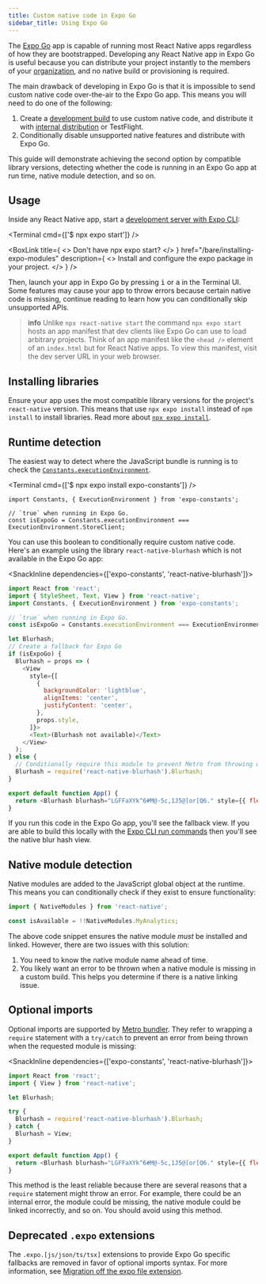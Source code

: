 ```yaml
---
title: Custom native code in Expo Go
sidebar_title: Using Expo Go
---
```



The [Expo Go][expo-go] app is capable of running most React Native apps regardless of how they are bootstrapped. Developing any React Native app in Expo Go is useful because you can distribute your project instantly to the members of your [organization](/accounts/account-types/#organizations), and no native build or provisioning is required.

The main drawback of developing in Expo Go is that it is impossible to send custom native code over-the-air to the Expo Go app. This means you will need to do one of the following:

1. Create a [development build](/development/introduction) to use custom native code, and distribute it with [internal distribution](/build/internal-distribution) or TestFlight.
2. Conditionally disable unsupported native features and distribute with Expo Go.

This guide will demonstrate achieving the second option by compatible library versions, detecting whether the code is running in an Expo Go app at run time, native module detection, and so on.

## Usage

Inside any React Native app, start a [development server with Expo CLI](/workflow/expo-cli#develop):

<Terminal cmd={['$ npx expo start']} />

<BoxLink
  title={
    <>
      Don't have <InlineCode>npx expo start</InlineCode>?
    </>
  }
  href="/bare/installing-expo-modules"
  description={
    <>
      Install and configure the <InlineCode>expo</InlineCode> package in your project.
    </>
  }
/>

Then, launch your app in Expo Go by pressing <kbd>i</kbd> or <kbd>a</kbd> in the Terminal UI. Some features may cause your app to throw errors because certain native code is missing, continue reading to learn how you can conditionally skip unsupported APIs.

> **info** Unlike `npx react-native start` the command `npx expo start` hosts an app manifest that dev clients like Expo Go can use to load arbitrary projects. Think of an app manifest like the `<head />` element of an `index.html` but for React Native apps. To view this manifest, visit the dev server URL in your web browser.

## Installing libraries

Ensure your app uses the most compatible library versions for the project's `react-native` version. This means that use `npx expo install` instead of `npm install` to install libraries. Read more about [`npx expo install`](/workflow/expo-cli#install).

## Runtime detection

The easiest way to detect where the JavaScript bundle is running is to check the [`Constants.executionEnvironment`](/versions/latest/sdk/constants/#nativeconstants--properties).

<Terminal cmd={['$ npx expo install expo-constants']} />

```tsx
import Constants, { ExecutionEnvironment } from 'expo-constants';

// `true` when running in Expo Go.
const isExpoGo = Constants.executionEnvironment === ExecutionEnvironment.StoreClient;
```

You can use this boolean to conditionally require custom native code. Here's an example using the library `react-native-blurhash` which is not available in the Expo Go app:

<SnackInline dependencies={['expo-constants', 'react-native-blurhash']}>

```js
import React from 'react';
import { StyleSheet, Text, View } from 'react-native';
import Constants, { ExecutionEnvironment } from 'expo-constants';

// `true` when running in Expo Go.
const isExpoGo = Constants.executionEnvironment === ExecutionEnvironment.StoreClient;

let Blurhash;
// Create a fallback for Expo Go
if (isExpoGo) {
  Blurhash = props => (
    <View
      style={[
        {
          backgroundColor: 'lightblue',
          alignItems: 'center',
          justifyContent: 'center',
        },
        props.style,
      ]}>
      <Text>(Blurhash not available)</Text>
    </View>
  );
} else {
  // Conditionally require this module to prevent Metro from throwing warnings.
  Blurhash = require('react-native-blurhash').Blurhash;
}

export default function App() {
  return <Blurhash blurhash="LGFFaXYk^6#M@-5c,1J5@[or[Q6." style={{ flex: 1 }} />;
}
```

</SnackInline>

If you run this code in the Expo Go app, you'll see the fallback view. If you are able to build this locally with the [Expo CLI run commands](/workflow/expo-cli#compiling) then you'll see the native blur hash view.

## Native module detection

Native modules are added to the JavaScript global object at the runtime. This means you can conditionally check if they exist to ensure functionality:

```js
import { NativeModules } from 'react-native';

const isAvailable = !!NativeModules.MyAnalytics;
```

The above code snippet ensures the native module _must_ be installed and linked. However, there are two issues with this solution:

1. You need to know the native module name ahead of time.
2. You likely want an error to be thrown when a native module is missing in a custom build. This helps you determine if there is a native linking issue.

## Optional imports

Optional imports are supported by [Metro bundler](/guides/customizing-metro). They refer to wrapping a `require` statement with a `try/catch` to prevent an error from being thrown when the requested module is missing:

<SnackInline dependencies={['expo-constants', 'react-native-blurhash']}>

```js
import React from 'react';
import { View } from 'react-native';

let Blurhash;

try {
  Blurhash = require('react-native-blurhash').Blurhash;
} catch {
  Blurhash = View;
}

export default function App() {
  return <Blurhash blurhash="LGFFaXYk^6#M@-5c,1J5@[or[Q6." style={{ flex: 1 }} />;
}
```

</SnackInline>

This method is the least reliable because there are several reasons that a `require` statement might throw an error. For example, there could be an internal error, the module could be missing, the native module could be linked incorrectly, and so on. You should avoid using this method.

## Deprecated `.expo` extensions

The `.expo.[js/json/ts/tsx]` extensions to provide Expo Go specific fallbacks are removed in favor of optional imports syntax. For more information, see [Migration off the expo file extension](https://github.com/expo/fyi/blob/main/expo-extension-migration.mdx#after).

[expo-go]: https://expo.dev/expo-go
